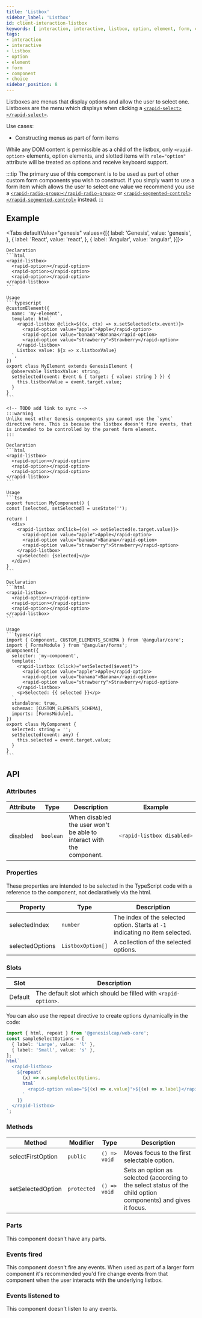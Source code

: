 ```yaml
---
title: 'Listbox'
sidebar_label: 'Listbox'
id: client-interaction-listbox
keywords: [ interaction, interactive, listbox, option, element, form, component, choice ]
tags:
- interaction
- interactive
- listbox
- option
- element
- form
- component
- choice
sidebar_position: 8
---
```



Listboxes are menus that display options and allow the user to select one. Listboxes are  the menu which displays when clicking a [`<rapid-select></rapid-select>`](../../forms/form-inputs/client-interaction-select).

Use cases:
* Constructing menus as part of form items

While any DOM content is permissible as a child of the listbox, only `<rapid-option>` elements, option elements, and slotted items with `role="option"` attribute will be treated as options and receive keyboard support.

:::tip
The primary use of this component is to be used as part of other custom form components you wish to construct. If you simply want to use a form item which allows the user to select one value we recommend you use a [`<rapid-radio-group></rapid-radio-group>`](../../forms/form-inputs/client-interaction-radio-group) or [`<rapid-segmented-control></rapid-segmented-control>`](../../forms/form-layout/client-interaction-segmented-control/) instead.
:::

## Example
<ListboxDemo />

<Tabs defaultValue="genesis" values={[{ label: 'Genesis', value: 'genesis', }, { label: 'React', value: 'react', }, { label: 'Angular', value: 'angular', }]}>

  <TabItem value="genesis">

    Declaration
    ```html
    <rapid-listbox>
      <rapid-option></rapid-option>
      <rapid-option></rapid-option>
      <rapid-option></rapid-option>
    </rapid-listbox>
    ```

    Usage
    ```typescript
    @customElement({
      name: 'my-element',
      template: html`
        <rapid-listbox @click=${(x, ctx) => x.setSelected(ctx.event)}>
          <rapid-option value="apple">Apple</rapid-option>
          <rapid-option value="banana">Banana</rapid-option>
          <rapid-option value="strawberry">Strawberry</rapid-option>
        </rapid-listbox>
        Listbox value: ${x => x.listboxValue}
      `,
    })
    export class MyElement extends GenesisElement {
      @observable listboxValue: string;
      setSelected(event: Event & { target: { value: string } }) {
        this.listboxValue = event.target.value;
      }
    }
    ```

    <!-- TODO add link to sync -->
    :::warning
    Unlike most other Genesis components you cannot use the `sync` directive here. This is because the listbox doesn't fire events, that is intended to be controlled by the parent form element.
    :::

  </TabItem>
  <TabItem value="react">

    Declaration
    ```html
    <rapid-listbox>
      <rapid-option></rapid-option>
      <rapid-option></rapid-option>
      <rapid-option></rapid-option>
    </rapid-listbox>
    ```

    Usage
    ```tsx
    export function MyComponent() {
    const [selected, setSelected] = useState('');

    return (
      <div>
        <rapid-listbox onClick={(e) => setSelected(e.target.value)}>
          <rapid-option value="apple">Apple</rapid-option>
          <rapid-option value="banana">Banana</rapid-option>
          <rapid-option value="strawberry">Strawberry</rapid-option>
        </rapid-listbox>
        <p>Selected: {selected}</p>
      </div>)
    }
    ```
  </TabItem>
  <TabItem value="angular">

    Declaration
    ```html
    <rapid-listbox>
      <rapid-option></rapid-option>
      <rapid-option></rapid-option>
      <rapid-option></rapid-option>
    </rapid-listbox>
    ```

    Usage
    ```typescript
    import { Component, CUSTOM_ELEMENTS_SCHEMA } from '@angular/core';
    import { FormsModule } from '@angular/forms';
    @Component({
      selector: 'my-component',
      template: `
        <rapid-listbox (click)="setSelected($event)">
          <rapid-option value="apple">Apple</rapid-option>
          <rapid-option value="banana">Banana</rapid-option>
          <rapid-option value="strawberry">Strawberry</rapid-option>
        </rapid-listbox>
        <p>Selected: {{ selected }}</p>
      `,
      standalone: true,
      schemas: [CUSTOM_ELEMENTS_SCHEMA],
      imports: [FormsModule],
    })
    export class MyComponent {
      selected: string = '';
      setSelected(event: any) {
        this.selected = event.target.value;
      }
    }
    ```
  </TabItem>
</Tabs>

## API

### Attributes

<table>
    <thead>
        <tr>
            <th>Attribute</th>
            <th>Type</th>
            <th>Description</th>
            <th>Example</th>
        </tr>
    </thead>
    <tbody>
        <tr>
            <td>disabled</td>
            <td><code>boolean</code></td>
            <td>When disabled the user won't be able to interact with the component.</td>
<td>

```typescript
<rapid-listbox disabled>
```

</td>
        </tr>
    </tbody>
</table>

### Properties

These properties are intended to be selected in the TypeScript code with a reference to the component, not declaratively via the html.

|Property|Type|Description|
|---|---|---|
|selectedIndex|`number`|The index of the selected option. Starts at `-1` indicating no item selected.|
|selectedOptions|`ListboxOption[]`|A collection of the selected options.|

### Slots

| Slot | Description |
| --- | --- |
| Default | The default slot which should be filled with `<rapid-option>`. |

<Options />

You can also use the repeat directive to create options dynamically in the code:

```typescript
import { html, repeat } from '@genesislcap/web-core';
const sampleSelectOptions = [
  { label: 'Large', value: 'l' },
  { label: 'Small', value: 's' },
];
html`
  <rapid-listbox>
    ${repeat(
      (x) => x.sampleSelectOptions,
      html`
        <rapid-option value="${(x) => x.value}">${(x) => x.label}</rapid-option>
      `
    )}
  </rapid-listbox>
`;
```

### Methods

|Method|Modifier|Type|Description|
|---|---|---|---|
|selectFirstOption|`public`|`() => void`|Moves focus to the first selectable option.|
|setSelectedOption|`protected`|`() => void`|Sets an option as selected (according to the select status of the child option components) and gives it focus.|

### Parts

This component doesn't have any parts.

### Events fired

This component doesn't fire any events. When used as part of a larger form component it's recommended you'd fire change events from that component when the user interacts with the underlying listbox.

### Events listened to

This component doesn't listen to any events.

